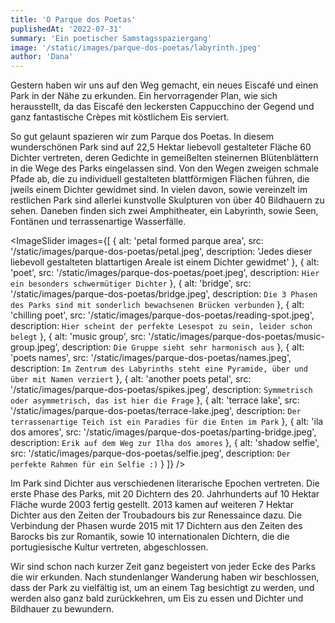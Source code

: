 ```yaml
---
title: 'O Parque dos Poetas'
puplishedAt: '2022-07-31'
summary: 'Ein poetischer Samstagsspaziergang'
image: '/static/images/parque-dos-poetas/labyrinth.jpeg'
author: 'Dana'
---
```


Gestern haben wir uns auf den Weg gemacht, ein neues Eiscafé und einen Park in der Nähe zu erkunden. Ein hervorragender Plan, wie sich herausstellt, da das Eiscafé den leckersten Cappucchino der Gegend und ganz fantastische Crèpes mit köstlichem Eis serviert.

So gut gelaunt spazieren wir zum Parque dos Poetas. In diesem wunderschönen Park sind auf 22,5 Hektar liebevoll gestalteter Fläche 60 Dichter vertreten, deren Gedichte in gemeißelten steinernen Blütenblättern in die Wege des Parks eingelassen sind. Von den Wegen zweigen schmale Pfade ab, die zu individuell gestalteten blattförmigen Flächen führen, die jweils einem Dichter gewidmet sind. In vielen davon, sowie vereinzelt im restlichen Park sind allerlei kunstvolle Skulpturen von über 40 Bildhauern zu sehen. Daneben finden sich zwei Amphitheater, ein Labyrinth, sowie Seen, Fontänen und terrassenartige Wasserfälle.

<ImageSlider
  images={[
    {
      alt: 'petal formed parque area',
      src: '/static/images/parque-dos-poetas/petal.jpeg',
      description:
        'Jedes dieser liebevoll gestalteten blattartigen Areale ist einem Dichter gewidmet'
    },
    {
      alt: 'poet',
      src: '/static/images/parque-dos-poetas/poet.jpeg',
      description: `Hier ein besonders schwermütiger Dichter`
    },
    {
      alt: 'bridge',
      src: '/static/images/parque-dos-poetas/bridge.jpeg',
      description: `Die 3 Phasen des Parks sind mit sonderlich bewachsenen Brücken verbunden`
    },
    {
      alt: 'chilling poet',
      src: '/static/images/parque-dos-poetas/reading-spot.jpeg',
      description: `Hier scheint der perfekte Lesespot zu sein, leider schon belegt`
    },
    {
      alt: 'music group',
      src: '/static/images/parque-dos-poetas/music-group.jpeg',
      description: `Die Gruppe sieht sehr harmonisch aus`
    },
    {
      alt: 'poets names',
      src: '/static/images/parque-dos-poetas/names.jpeg',
      description: `Im Zentrum des Labyrinths steht eine Pyramide, über und über mit Namen verziert`
    },
    {
      alt: 'another poets petal',
      src: '/static/images/parque-dos-poetas/spikes.jpeg',
      description: `Symmetrisch oder asymmetrisch, das ist hier die Frage`
    },
    {
      alt: 'terrace lake',
      src: '/static/images/parque-dos-poetas/terrace-lake.jpeg',
      description: `Der terrassenartige Teich ist ein Paradies für die Enten im Park`
    },
    {
      alt: 'ila dos amores',
      src: '/static/images/parque-dos-poetas/parting-bridge.jpeg',
      description: `Erik auf dem Weg zur Ilha dos amores`
    },
    {
      alt: 'shadow selfie',
      src: '/static/images/parque-dos-poetas/selfie.jpeg',
      description: `Der perfekte Rahmen für ein Selfie :)`
    }
  ]}
/>

Im Park sind Dichter aus verschiedenen literarische Epochen vertreten. Die erste Phase des Parks, mit 20 Dichtern des 20. Jahrhunderts auf 10 Hektar Fläche wurde 2003 fertig gestellt. 2013 kamen auf weiteren 7 Hektar Dichter aus den Zeiten der Troubadours bis zur Renessaince dazu. Die Verbindung der Phasen wurde 2015 mit 17 Dichtern aus den Zeiten des Barocks bis zur Romantik, sowie 10 internationalen Dichtern, die die portugiesische Kultur vertreten, abgeschlossen.

Wir sind schon nach kurzer Zeit ganz begeistert von jeder Ecke des Parks die wir erkunden. Nach stundenlanger Wanderung haben wir beschlossen, dass der Park zu vielfältig ist, um an einem Tag besichtigt zu werden, und werden also ganz bald zurückkehren, um Eis zu essen und Dichter und Bildhauer zu bewundern.
